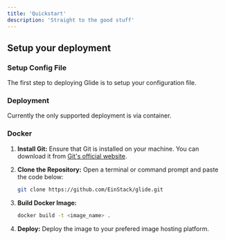 ```yaml
---
title: 'Quickstart'
description: 'Straight to the good stuff'
---
```


## Setup your deployment

### Setup Config File

The first step to deploying Glide is to setup your configuration file.

### Deployment

Currently the only supported deployment is via container.

### Docker

1. **Install Git:**
   Ensure that Git is installed on your machine. You can download it from [Git's official website](https://git-scm.com/).

2. **Clone the Repository:**
   Open a terminal or command prompt and paste the code below:

   ```bash
   git clone https://github.com/EinStack/glide.git
   ```

3. **Build Docker Image:**

    ```bash
    docker build -t <image_name> .
    ```

4. **Deploy:**
   Deploy the image to your prefered image hosting platform.
